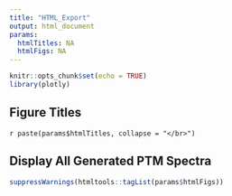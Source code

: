 ```yaml
---
title: "HTML_Export"
output: html_document
params:
  htmlTitles: NA
  htmlFigs: NA
---
```


```r
knitr::opts_chunk$set(echo = TRUE)
library(plotly)
```

## Figure Titles

`r paste(params$htmlTitles, collapse = "</br>")`


## Display All Generated PTM Spectra

```r
suppressWarnings(htmltools::tagList(params$htmlFigs))
```
